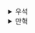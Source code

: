 <details>
  <summary>우석</summary>
  # 1. 쏙쏙 들어오는 함수형 코딩에 오신 것을 환영합니다

## 함수형 프로그래밍이란?
> 1. 수학 함수를 사용하여 부수 효과를 피하는 것이 특징인 프로그래밍 패러다임
> 2. 부수 효과 없이 순수 함수만 사용하는 프로그래밍 스타일

함수형 프로그래밍의 정의이다. 부수 효과란 함수가 리턴 값 이외에 하는 모든 일을 말하고, 순수 함수는 인자에만 의존하고 부수 효과가 없는 함수를 뜻한다. 
하지만 실용적인 측면에서 함수형 프로그래밍의 정의는 3가지 문제점이 존재한다.

> 1. 부수 효과는 필요하다
> 2. 함수형 프로그래밍은 부수 효과를 잘 다룰 수 있다.
> 3. 함수형 프로그래밍은 실용적이다.

지속적으로 언급되지만 함수형 프로그래밍은 개발 패러다임이다. 패러다임은 추상적인 개념이기 한 단어 속에는 여러 관점이 존재할 수 있다. 
학문적인 함수형 프로그래밍도 있을 수 있고 현업에서 바라보는 함수형 프로그래밍도 있을 수 있다. 심지어는 두개의 큰 가지 속에서도 여러 관점으로 나뉠 것이다. 
저자는 많은 관점들 중 실용적인 측면에서의 함수형 프로그래밍을 얘기하려 한다.
<br></br>

## 액션과 계산 그리고 데이터
함수형 프로그래밍을 하기 위해서는 함수형 사고를 연습해야 한다. 함수형 사고에는 2가지 큰 틀이 존재한다.
> 1. 액션과 계산 그리고 데이터
> 2. 일급 추상

1장에서는 액션과 계산 그리고 데이터에 대해 간단히 설명한다. 간단한 정의는 아래와 같다.
> 액션: 실행 시점이나 횟수 또는 둘 다에 의존하는 로직 (메일 발송, DB 저장 등..)
> 계산: 입력값으로 출력값을 만드는 로직. 언제 어디서 계산해도 결과는 같고 외부에 영향을 주지 않는다. (숫자 더하기)
> 데이터: 이벤트에 대한 상세한 기록

객체지향 프로그래밍을 배울 때 `상태 : 행동 = 필드 : 메서드`를 배웠는데 비슷한 개념으로 느껴졌다. 하지만 함수형 프로그래밍에서는 행동을 액션과 계산 2가지로 나눈다. 
함수형 프로그래밍의 지향점은 로직의 대부분을 계산으로 만들고 액션을 최대한 줄여 궁극적으로 액션을 보다 잘 관리하는 데에 있다고 말한다.
<br></br>

지금까지 개발을 하면서 메서드와 필드에 대해서만 생각했지 메서드를 2가지 유형으로 나누어 생각해본 적이 없어서 신선한 것 같다.
</details><details>
  <summary>만혁</summary>
  # 쏙쏙 들어오는 함수형 코딩

## 함수형 프로그래밍이란?

함수형 프로그래밍을 한마디로 설명하는 것은 어렵다.

대충 요약하면 

1. 수학 함수를 사용한 부수효과를 피하는 것이 특징인 프로그래밍 패러다임
2. 부수 효과 없이 순수함수만을 사용하는 프로그래밍 스타일

두개로 나뉜다.




> 개인적 체감으로는 함수형 프로그래밍을 말할때 대부분 두가지 유형으로 말하는것 같다.
> 
> 1. 카테고리 이론이 더해진 수학적 개념을 이용한 프로그래밍 방법론인지
> 2. `map` 또는 `filter`를 사용하여 프로그래밍하는 스타일
> 
> 
> 두 가지 모두 함수형 프로그래밍을 뜻하지만 개인적으로는 1번을 알고 사용하는게
> 더 유연하고 확장성 사고를 하는데 도움이 된다고 생각~!~!



#### 부수 효과(Side Effect)

함수가 리턴 값 이외에 하는 모든 일.

> 예를들어 I/O 작업과 같은 파일 읽기, API 요청하기 등등...

대부분의 함수형 프로그래밍에선 불필요한 부수 효과를 사용하지 않으려고 한다.

#### 순수 함수

인자에만 의존하고 부수 효과가 없는 함수.

같은 인자를 넣으면 같은 결과를 돌려준다


### 실용적인 측면에서 함수형 프로그래밍 정의의 문제점


1. 부수 효과는 필요하다
부수 효과는 소프트웨어를 실행하는 이유이다.
이메일 전송 서비스에서 이메일 전송을 못하면 의미가 없다


2. 함수형 프로그래밍은 부수 효과를 잘 다룰 수 있다.
정의에는 순수 함수만 사용하는것 같지만 그렇지 않다.

3. 함수형 프로그래밍은 실용적이다.
그렇다고 한다.


### 함수형 프로그래밍을 학문적 지식이 아닌 기술과 개념으로 보기

#### 액션과 계산, 데이터 구분하기

- 액션(Action) -> 부르는 시점에 의존
- 계산(Caculation) -> 입력값을 계산해 출력하는 것
- 데이터(Data) -> 이벤트에 대한 사실을 기록한 것



클라우드 서비스를 만든다고 생각해볼때 시나리오 동작 구분

1. 사용자 작업 완료 표시를 함
UI 이벤트로 실행 횟수에 의존하기 때문에 액션

2. 클라이언트가 서버로 메세지를 보냄
메세지를 보내는것 또한 액션. 메세지 자체는 데이터

3. 서버가 메세지를 받음
메세지를 받는 것은 횟수에 의존하므로 액션

4. 서버가 데이터베이스를 변경
내부 상태변경 또한 액션

5. 서버가 누구에게 알림을 보낼지 결정
결정하는 것은 계산

6. 서버가 이메일로 알림을 보냄
이메일 보내기는 액션

### 함수형 프로그래밍에서는 코드를 세 가지로 분류한다

1. 액션(Action) -> 부르는 시점에 의존

- 시간이 지남에 따라 안전하게 상태를 변경하는 방법
- 순서를 보장하는 방법
- 액션이 정확히 한 번만 실행되게 보장하는 방법

2. 계산(Caculation) -> 입력값을 계산해 출력하는 것

- 정확성을 위한 정적 분석
- 수학적 지식
- 테스트 전략

3. 데이터(Data) -> 이벤트에 대한 사실을 기록한 것

- 효율적으로 접근하기 위해 데이터를 구성하는 방법
- 데이터를 보관하기 위한 기술
- 데이터를 이용해 중요한것을 발견하는 원칙




</details>